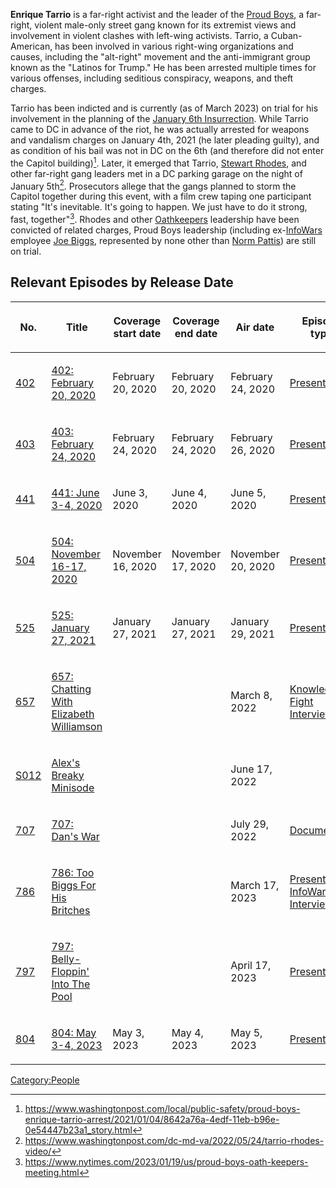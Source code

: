 '''Enrique Tarrio''' is a far-right activist and the leader of the [[Proud Boys]], a far-right, violent male-only street gang known for its extremist views and involvement in violent clashes with left-wing activists. Tarrio, a Cuban-American, has been involved in various right-wing organizations and causes, including the "alt-right" movement and the anti-immigrant group known as the "Latinos for Trump." He has been arrested multiple times for various offenses, including seditious conspiracy, weapons, and theft charges.

Tarrio has been indicted and is currently (as of March 2023) on trial for his involvement in the planning of the [[January 6th Insurrection]]. While Tarrio came to DC in advance of the riot, he was actually arrested for weapons and vandalism charges on January 4th, 2021 (he later pleading guilty), and as condition of his bail was not in DC on the 6th (and therefore did not enter the Capitol building)<ref>https://www.washingtonpost.com/local/public-safety/proud-boys-enrique-tarrio-arrest/2021/01/04/8642a76a-4edf-11eb-b96e-0e54447b23a1_story.html</ref>. Later, it emerged that Tarrio, [[Stewart Rhodes]], and other far-right gang leaders met in a DC parking garage on the night of January 5th<ref>https://www.washingtonpost.com/dc-md-va/2022/05/24/tarrio-rhodes-video/</ref>. Prosecutors allege that the gangs planned to storm the Capitol together during this event, with a film crew taping one participant stating "It's inevitable. It's going to happen. We just have to do it strong, fast, together"<ref>https://www.nytimes.com/2023/01/19/us/proud-boys-oath-keepers-meeting.html</ref>. Rhodes and other [[Oathkeepers]] leadership have been convicted of related charges, Proud Boys leadership (including ex-[[InfoWars]] employee [[Joe Biggs]], represented by none other than [[Norm Pattis]]) are still on trial.

==Relevant Episodes by Release Date==
{| class="fandom-table"
!No.
!Title
!Coverage
start date
!Coverage
end date
!Air date
!Episode type
|-
|[[402: February 20, 2020|402]]
|[[402: February 20, 2020]]
|February 20, 2020
|February 20, 2020
|February 24, 2020
|[[:Category:Present Day|Present Day]]
|-
|[[403: February 24, 2020|403]]
|[[403: February 24, 2020]]
|February 24, 2020
|February 24, 2020
|February 26, 2020
|[[:Category:Present Day|Present Day]]
|-
|[[441: June 3-4, 2020|441]]
|[[441: June 3-4, 2020]]
|June 3, 2020
|June 4, 2020
|June 5, 2020
|[[:Category:Present Day|Present Day]]
|-
|[[504: November 16-17, 2020|504]]
|[[504: November 16-17, 2020]]
|November 16, 2020
|November 17, 2020
|November 20, 2020
|[[:Category:Present Day|Present Day]]
|-
|[[525: January 27, 2021|525]]
|[[525: January 27, 2021]]
|January 27, 2021
|January 27, 2021
|January 29, 2021
|[[:Category:Present Day|Present Day]]
|-
|[[657: Chatting With Elizabeth Williamson|657]]
|[[657: Chatting With Elizabeth Williamson]]
|
|
|March 8, 2022
|[[:Category:Knowledge Fight Interview|Knowledge Fight Interview]]
|-
|[[Alex's Breaky Minisode|S012]]
|[[Alex's Breaky Minisode]]
|
|
|June 17, 2022
|
|-
|[[707: Dan's War|707]]
|[[707: Dan's War]]
|
|
|July 29, 2022
|[[:Category:Documentary|Documentary]]
|-
|[[786: Too Biggs For His Britches|786]]
|[[786: Too Biggs For His Britches]]
|
|
|March 17, 2023
|[[:Category:Present Day|Present Day]], [[:Category:InfoWars Interview|InfoWars Interview]]
|-
|[[797: Belly-Floppin' Into The Pool|797]]
|[[797: Belly-Floppin' Into The Pool]]
|
|
|April 17, 2023
|[[:Category:Present Day|Present Day]]
|-
|[[804: May 3-4, 2023|804]]
|[[804: May 3-4, 2023]]
|May 3, 2023
|May 4, 2023
|May 5, 2023
|[[:Category:Present Day|Present Day]]
|}

[[Category:People]]
